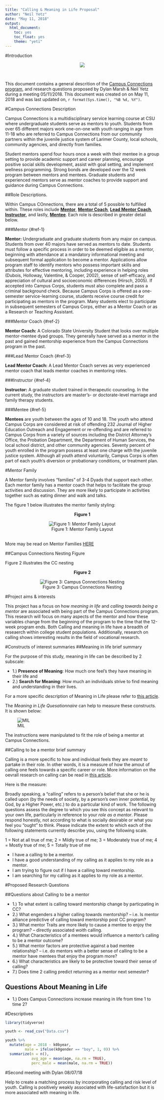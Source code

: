 ```yaml
---
title: "Calling & Meaning in Life Proposal"
author: "Neil Yetz"
date: "May 11, 2018"
output: 
  html_document:
    toc: yes
    toc_float: yes
    theme: "yeti"
---
```


#Introduction

<center>![](http://www.hdfs.chhs.colostate.edu/students/undergraduate/campusconnections/images/302671_CampusConnections-logo.png)</center><br>

This document contains a general descrition of the [Campus Connections program](http://www.hdfs.chhs.colostate.edu/students/undergraduate/campusconnections/index.aspx), and research questions proposed by Dylan Marsh & Neil Yetz during a meeting 05/11/2018. This document was created on on May 11, 2018 and was last updated on, `r format(Sys.time(), "%B %d, %Y")`. 

#Campus Connections Description

Campus Connections is a multidisciplinary service learning course at CSU where undergraduate students serve as mentors to youth. Students from over 65 different majors work one-on-one with youth ranging in age from 11-18 who are referred to Campus Connections from our community partners within the juvenile justice system of Larimer County, local schools, community agencies, and directly from families.

Student mentors spend four hours once a week with their mentee in a group setting to provide academic support and career planning, encourage positive social skills development, assist with goal setting, and implement wellness programming. Strong bonds are developed over the 12 week program between mentors and mentees. Graduate students and experienced mentors serve as mentor coaches to provide support and guidance during Campus Connections.

##Role Descriptions.

Within Campus COnnections, there are a total of 5 possible to fulfilled within. These roles include [**Mentor**](#ref-1), [**Mentor Coach**](#ref-2), [**Lead Mentor Coach**](#ref-3), [**Instructor**](#ref-4), and lastly, [**Mentee**](#ref-5). Each role is described in greater detail below.

###Mentor {#ref-1}

**Mentor:** Undergraduate and graduate students
from any major on campus. Students from over 40 majors have
served as mentors to date. Students must follow a specific process in
order to be deemed eligible as a mentor, beginning with attendance
at a mandatory informational meeting and subsequent formal
application to become a mentor. Applications allow program staff
to identify mentors who possess important skills and attributes for
effective mentoring, including experience in helping roles (Dubois,
Holloway, Valentine, & Cooper, 2002), sense of self-efficacy, and appreciation
of cultural and socioeconomic differences (Hirsch, 2005). If
accepted into Campus Corps, students must also complete and pass
a criminal background check. Because Campus Corps is offered
as a one-semester service-learning course, students receive course
credit for participating as mentors in the program. Many students
elect to participate in subsequent semesters of Campus Corps,
either as a Mentor Coach or as a Research or Teaching Assistant.


###Mentor Coach {#ref-2}

**Mentor Coach:** A Colorado State University Student that looks over multiple mentor-mentee dyad groups. They generally have served as a mentor in the past and gained mentorship experience from the Campus Connections program in the past.

###Lead Mentor Coach {#ref-3}

**Lead Mentor Coach:** A Lead Mentor Coach serves as very experienced mentor coach that leads mentor coaches in mentoring roles. 

###Instructor {#ref-4}

**Instructor:** A graduate student trained in therapeutic counseling. In the current study, the instructors are master's- or doctorate-level marriage and family therapy students.

###Mentee {#ref-5}

**Mentees** are youth between the ages of 10 and 18. The 
youth who attend Campus Corps are considered at risk of offending
232 Journal of Higher Education Outreach and Engagement
or re-offending and are referred to Campus Corps from a variety
of sources including the District Attorney's Office, the Probation
Department, the Department of Human Services, the local school
district, and other community agencies. Seventy percent of youth
enrolled in the program possess at least one charge with the juvenile
justice system. Although all youth attend voluntarily, Campus
Corps is often part of each youth's diversion or probationary conditions,
or treatment plan.



#Mentor Family 

A Mentor family involves "families" of 3-4 Dyads that support each other. Each mentor family has a mentor coach that helps to facilitate the group activities and discussion. They are more likely to participate in activities together such as eating dinner and walk and talks. 

The figure 1 below illustrates the mentor family styling:


<center>**Figure 1** </center>
 <center> ![Figure 1: Mentor Family Layout](T:/Research folders/CCWTG/Analyses/Data for Stats Dept/FINAL DATA/CODEBOOK/Capture.png)</center>
 <br>
More may be read on Mentor Families [HERE](https://pdfs.semanticscholar.org/a6bc/005f38e345bc43a9ea523ae8554391741de7.pdf)

##Campus Connections Nesting Figure

Figure 2 illustrates the CC nesting

 <center>**Figure 2** </center>

 <center> ![Figure 3: Campus Connections Nesting](T:/Research folders/CCWTG/Analyses/Data for Stats Dept/FINAL DATA/CODEBOOK/Nesting.png)</center>
 

#Project aims & interests

This project has a focus on how *meaning in life* and *calling towards being a mentor* are associated with being part of the Campus Connections program. This research will focus on many aspects of the mentor and how these variables change from the beginning of the program to the time that the 12-week program ends. Both Calling and meaning in life have a breadth of reseaerch within college student populations. Additionally, research on calling shows interesting results in the field of vocational research.

#Constructs of interest summaries
##Meaning in life brief summary

For the purpose of this study, meaning in life can be described by 2 subscale:

- 1.) **Presence of Meaning**: How much one feel's they have meaning in their life and
- 2.) **Search for Meaning**: How much an individuals strive to find meaning and understanding in their lives. 

For a more specific description of Meaning in Life please refer to [this article](http://www.michaelfsteger.com/wp-content/uploads/2012/08/Steger-Frazier-Oishi-Kaler-JCP-2006.pdf).


The *Meaning in Life Quesationnaire* can help to measure these constructs. It is shown below: 

![MIL](S:\Git\Campus_Connections\Papers\Calling & MIL\MIL.PNG) 

The instructions were manipulated to fit the role of being a mentor at Campus Connections. 

##Calling to be a mentor brief summary

Calling is a more specific to how and individual feels they are *meant* to partake in their role. In other words, it is a measure of how the amout of calling one feels towards a specific career or role. More information on the oevrall research on calling can be read in [this article](https://ac.els-cdn.com/S0001879113001334/1-s2.0-S0001879113001334-main.pdf?_tid=43624a84-5403-4c35-967a-a9c2a6b21fa4&acdnat=1526085654_d47de1f1db0600688fbb52dd82e5a149).

Here is the measure:

Broadly speaking, a “calling” refers to a person’s belief that she or he is called upon (by the needs of society, by a person’s own inner potential, by God, by a Higher Power, etc.) to do a particular kind of work. The following questions assess the degree to which you see this concept as relevant to your own life, particularly in reference to your _role as a mentor_. Please respond honestly, not according to what is socially desirable or what you feel you “ought” to think. Please indicate the extent to which each of the following statements currently describe you, using the following scale.

1 = Not at all true of me;
2 = Mildly true of me;
3 = Moderately true of me;
4 = Mostly true of me;
5 = Totally true of me

- I have a calling to be a mentor.
- I have a good understanding of my calling as it applies to my role as a mentor.
- I am trying to figure out if I have a calling toward mentorship.
- I am searching for my calling as it applies to my role as a mentor.

#Proposed Research Questions

##Questions about Calling to be a mentor

- 1.) To what extent is calling toward mentorship change by particpating in CC? 
- 2.) What engenders a higher calling towards mentorship? 
-- i.e. Is mentor alliance predictive of calling toward mentorship post CC program?
- 3.) What mentor Traits are more likely to cause a mentee to enjoy the program? -- directly associated woith calling. 
- 4.) What Characteristics of a mentees would influence a mentor's calling to be a mentor outcome? 
- 5.) What mentor factors are protective against a bad mentee relationship? 
-- i.e. do mentors with a better sense of calling to be a mentor have mentees that enjoy the program more? 
- 6.) What characteristics are likely to be protective toward their sense of calling? 
- 7.) Does time 2 calling predict returning as a mentor next semester? 

## Questions About Meaning in Life

- 1.) Does Campus Connections increase meaning in life from time 1 to time 2?


#Descriptives
```r
library(tidyverse)

youth <- read_csv("Data.csv")
```

```r

youth %>% 
  mutate(age = 2018 - k0byear,
         male = ifelse(k0gender == "boy", 1, 0)) %>% 
  summarize(n = n(),
            avg_age = mean(age, na.rm = TRUE),
            perc_male = mean(male, na.rm = TRUE))

```

#Second meeting with Dylan 08/07/18

Help to create a matching process by incorporating calling and risk level of youth.
Calling is positively weakly associated with life-satisfaction but it is more associated with meaning in life.



